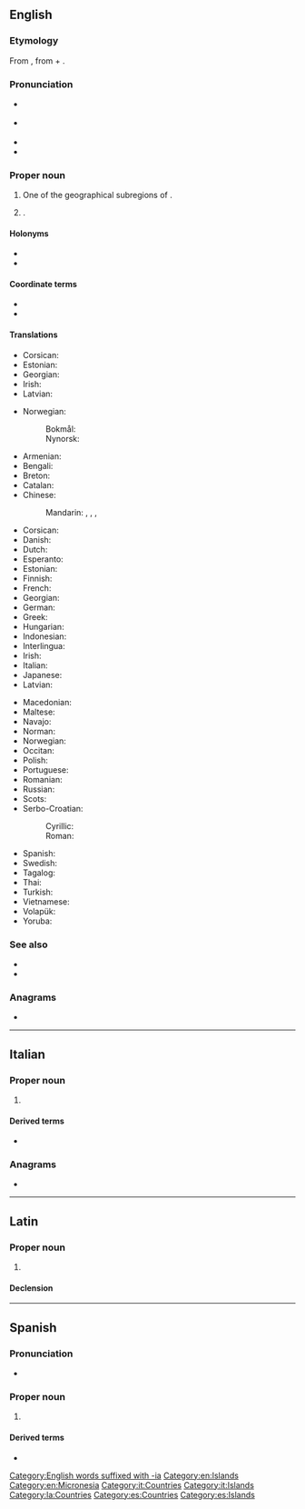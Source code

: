 {{also|micronesia|micronésia|Micronésia}}
==English==

===Etymology===
From {{af|en|μικρόνησος|t1=small island|lang1=grc|-ia}}, from {{m|grc|μικρός|t=small, mimimum}} + {{m|grc|νῆσος|t=island}}.

===Pronunciation===
{{wikipedia}}
{{wikipedia|Federated States of Micronesia}}
* {{a|UK}} {{IPA|en|/ˌmaɪ.kɹəʊˈniː.zi.ə/|/ˌmaɪ.kɹəʊˈniː.ʒə/|/ˌmaɪ.kɹəʊˈniː.ʃə/}}
* {{a|US}} {{IPA|en|/ˌmaɪ.kɹoʊˈniː.ʒə/|/ˌmaɪ.kɹoʊˈniː.zi.ə/}}
* {{audio|en|en-us-Micronesia.ogg|Audio (US)}}
* {{rhymes|en|iːʒə}}

===Proper noun===
{{en-proper noun}}

# One of the geographical subregions of {{l|en|Oceania}}.
# {{senseid|en|Q702}}{{place|en|country|cont/Oceania|official=Federated States of Micronesia}}.

====Holonyms====
* {{l|en|Austronesia}}
* {{l|en|Oceania}}

====Coordinate terms====
* {{l|en|Melanesia}}
* {{l|en|Polynesia}}

====Translations====
{{trans-top|geographical region}}
* Corsican: {{t|co|Micrunesia|f}}
* Estonian: {{t|et|Mikroneesia}}
* Georgian: {{t|ka|მიკრონეზია}}
* Irish: {{t|ga|Micrinéis|f|alt=an Mhicrinéis}}
* Latvian: {{t|lv|Mikronēzija|f}}
{{trans-mid}}
* Norwegian:
*: Bokmål: {{t|nb|Mikronesia}}
*: Nynorsk: {{t+|nn|Mikronesia}}
{{trans-bottom}}

{{trans-top|id=Q702|country}}
* Armenian: {{t|hy|Միկրոնեզիա}}
* Bengali: {{t|bn|মাইক্রোনেশিয়া}}
* Breton: {{t|br|Mikronezia}}
* Catalan: {{t|ca|Micronèsia|f}}
* Chinese:
*: Mandarin: {{t+|cmn|密克羅尼西亞}}, {{t+|cmn|密克罗尼西亚|tr=Mìkèluóníxīyà}}, {{t|cmn|米克羅尼西亞}}, {{t|cmn|米克罗尼西亚|tr=Mìkèluóníxīyà}}
* Corsican: {{t|co|Micrunesia|f}}
* Danish: {{t+|da|Mikronesien}}
* Dutch: {{t+|nl|Micronesia}}
* Esperanto: {{t|eo|Mikronezio}}
* Estonian: {{t|et|Mikroneesia}}
* Finnish: {{t+|fi|Mikronesia}}
* French: {{t+|fr|Micronésie}}
* Georgian: {{t|ka|მიკრონეზია}}
* German: {{t+|de|Mikronesien}}
* Greek: {{t+|el|Μικρονησία|f}}
* Hungarian: {{t+|hu|Mikronézia}}
* Indonesian: {{t|id|Mikronesia}}
* Interlingua: {{t|ia|Micronesia}}
* Irish: {{t|ga|Micrinéis|f|alt=an Mhicrinéis}}
* Italian: {{t|it|Micronesia}}
* Japanese: {{t+|ja|ミクロネシア|tr=Mikuroneshia}}
* Latvian: {{t|lv|Mikronēzija|f}}
{{trans-mid}}
* Macedonian: {{t|mk|Микроне́зија|f}}
* Maltese: {{t|mt|Mikronesja|alt=il-Mikronesja}}
* Navajo: {{t|nv|Eʼeʼaahjí Tónteel bikáaʼgi Kéyah Yázhí dah Ndaaʼeełgo Ałhidadiidzooígíí}}
* Norman: {{t|nrf|Micronésie|f}}
* Norwegian: {{t|no|Mikronesiaføderasjonen}}
* Occitan: {{t+|oc|Micronesia|f}}
* Polish: {{t+|pl|Mikronezja}}
* Portuguese: {{t+|pt|Micronésia|f}}
* Romanian: {{t|ro|Micronezia|f}}
* Russian: {{t+|ru|Микроне́зия|f|tr=Mikronɛ́zija}}
* Scots: {{t|sco|Micronesie}}
* Serbo-Croatian:
*: Cyrillic: {{t|sh|Микро̀не̄зија|f}}
*: Roman: {{t+|sh|Mikrònēzija|f}}
* Spanish: {{t+|es|Micronesia}}
* Swedish: {{t+|sv|Mikronesien}}
* Tagalog: {{t|tl|Mikpuluan}}
* Thai: {{t+|th|ไมโครนีเซีย}}
* Turkish: {{t+|tr|Mikronezya}}
* Vietnamese: {{t|vi|Mai-crô-nê-xi-a}}
* Volapük: {{t+|vo|Smala-Seanuäns}}
* Yoruba: {{t|yo|Makoronesia}}
{{trans-bottom}}

===See also===
* {{l|en|Palikir}}
* {{l|en|Appendix:Countries of the world|Countries of the world}}

===Anagrams===
* {{anagrams|en|a=aceiimnors|acrimonies|anisomeric|carmoisine}}

[[Category:English words suffixed with -ia]]
[[Category:en:Islands]]
[[Category:en:Micronesia]]

----

==Italian==
{{wikipedia|lang=it}}

===Proper noun===
{{it-proper noun|f}}

# {{l|en|Micronesia}}

====Derived terms====
* {{l|it|micronesiano}}

===Anagrams===
* {{anagrams|it|sinceriamo}}

[[Category:it:Countries]]
[[Category:it:Islands]]

----

==Latin==
{{wikipedia|lang=la}}

===Proper noun===
{{la-proper noun|Micronēsia<1.loc>}}

# {{lb|la|New Latin}} {{l|en|Micronesia}}

====Declension====
{{la-ndecl|Micronēsia<1.loc>}}

[[Category:la:Countries]]

----

==Spanish==
{{wikipedia|lang=es}}

===Pronunciation===
* {{es-IPA}}

===Proper noun===
{{es-proper noun|f}}

# {{l|en|Micronesia}}

====Derived terms====
* {{l|es|micronesio}}

{{C|es|Micronesia}}

[[Category:es:Countries]]
[[Category:es:Islands]]